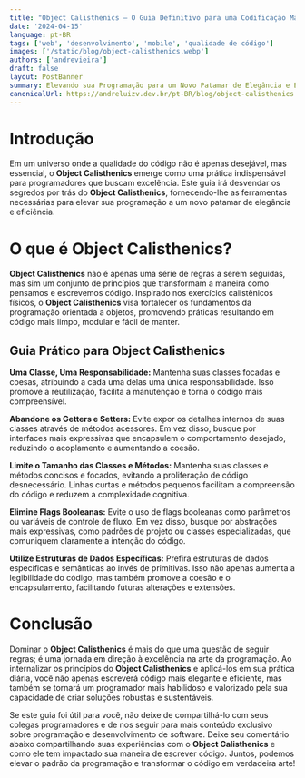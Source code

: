 ```yaml
---
title: "Object Calisthenics — O Guia Definitivo para uma Codificação Mais Elegante"
date: '2024-04-15'
language: pt-BR
tags: ['web', 'desenvolvimento', 'mobile', 'qualidade de código']
images: ['/static/blog/object-calisthenics.webp']
authors: ['andrevieira']
draft: false
layout: PostBanner
summary: Elevando sua Programação para um Novo Patamar de Elegância e Eficiência.
canonicalUrl: https://andreluizv.dev.br/pt-BR/blog/object-calisthenics
---
```


# Introdução
Em um universo onde a qualidade do código não é apenas desejável, mas essencial, o **Object Calisthenics** emerge como uma prática indispensável para programadores que buscam excelência. Este guia irá desvendar os segredos por trás do **Object Calisthenics**, fornecendo-lhe as ferramentas necessárias para elevar sua programação a um novo patamar de elegância e eficiência.

# O que é Object Calisthenics?
**Object Calisthenics** não é apenas uma série de regras a serem seguidas, mas sim um conjunto de princípios que transformam a maneira como pensamos e escrevemos código. Inspirado nos exercícios calistênicos físicos, o **Object Calisthenics** visa fortalecer os fundamentos da programação orientada a objetos, promovendo práticas resultando em código mais limpo, modular e fácil de manter.

## Guia Prático para Object Calisthenics
**Uma Classe, Uma Responsabilidade:** Mantenha suas classes focadas e coesas, atribuindo a cada uma delas uma única responsabilidade. Isso promove a reutilização, facilita a manutenção e torna o código mais compreensível.

**Abandone os Getters e Setters:** Evite expor os detalhes internos de suas classes através de métodos acessores. Em vez disso, busque por interfaces mais expressivas que encapsulem o comportamento desejado, reduzindo o acoplamento e aumentando a coesão.

**Limite o Tamanho das Classes e Métodos:** Mantenha suas classes e métodos concisos e focados, evitando a proliferação de código desnecessário. Linhas curtas e métodos pequenos facilitam a compreensão do código e reduzem a complexidade cognitiva.

**Elimine Flags Booleanas:** Evite o uso de flags booleanas como parâmetros ou variáveis de controle de fluxo. Em vez disso, busque por abstrações mais expressivas, como padrões de projeto ou classes especializadas, que comuniquem claramente a intenção do código.

**Utilize Estruturas de Dados Específicas:** Prefira estruturas de dados específicas e semânticas ao invés de primitivas. Isso não apenas aumenta a legibilidade do código, mas também promove a coesão e o encapsulamento, facilitando futuras alterações e extensões.

# Conclusão
Dominar o **Object Calisthenics** é mais do que uma questão de seguir regras; é uma jornada em direção à excelência na arte da programação. Ao internalizar os princípios do **Object Calisthenics** e aplicá-los em sua prática diária, você não apenas escreverá código mais elegante e eficiente, mas também se tornará um programador mais habilidoso e valorizado pela sua capacidade de criar soluções robustas e sustentáveis.

Se este guia foi útil para você, não deixe de compartilhá-lo com seus colegas programadores e de nos seguir para mais conteúdo exclusivo sobre programação e desenvolvimento de software. Deixe seu comentário abaixo compartilhando suas experiências com o **Object Calisthenics** e como ele tem impactado sua maneira de escrever código. Juntos, podemos elevar o padrão da programação e transformar o código em verdadeira arte!